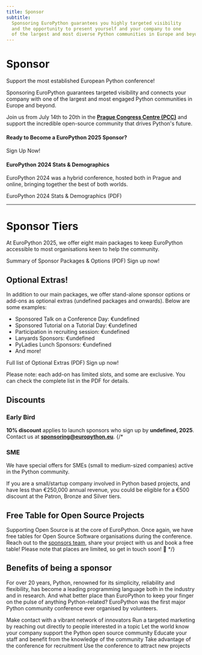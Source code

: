 ```yaml
---
title: Sponsor
subtitle:
  Sponsoring EuroPython guarantees you highly targeted visibility
  and the opportunity to present yourself and your company to one
  of the largest and most diverse Python communities in Europe and beyond.
---
```


# Sponsor

<span class="text-2xl font-bold">Support the most established European Python conference!</span>

Sponsoring EuroPython guarantees targeted visibility and connects your company with
 one of the largest and most engaged Python communities in Europe and beyond.

Join us from July 14th to 20th in the **[Prague Congress Centre (PCC)](https://www.praguecc.cz/en/homepage)**
 and support the incredible open-source community that drives Python's future.

<YouTube id="oW8FHL4PiuI" />

#### Ready to Become a EuroPython 2025 Sponsor?
<div class="text-center mt-4">

<ButtonLink url="undefined">Sign Up Now!</ButtonLink>

</div>


#### EuroPython 2024 Stats & Demographics

EuroPython 2024 was a hybrid conference, hosted both in Prague and online,
bringing together the best of both worlds.

<div class="text-center mt-4">
<ButtonLink url="undefined">EuroPython 2024 Stats & Demographics (PDF)</ButtonLink>
</div>

---
 # Sponsor Tiers

At EuroPython 2025, we offer eight main packages to keep EuroPython
accessible to most organisations keen to help the community.

<div class="text-left [&>*]:mr-8 [&>*]:mb-2 mb-12">
<ButtonLink url="undefined">Summary of Sponsor Packages & Options (PDF)</ButtonLink>
<ButtonLink url="undefined">Sign up now!</ButtonLink>
</div>


<SponsorTiers />


## Optional Extras!

In addition to our main packages, we offer stand-alone sponsor options or
add-ons as optional extras (undefined packages and onwards). Below are some examples:

- Sponsored Talk on a Conference Day: €undefined
- Sponsored Tutorial on a Tutorial Day: €undefined
- Participation in recruiting session: €undefined
- Lanyards Sponsors: €undefined
- PyLadies Lunch Sponsors: €undefined
- And more!

<div class="text-left space-x-8">
<ButtonLink url="undefined">Full list of Optional Extras (PDF)</ButtonLink>
<ButtonLink url="undefined">Sign up now!</ButtonLink>
</div>

Please note: each add-on has limited slots, and some are exclusive.
You can check the complete list in the PDF for details.

## Discounts

### Early Bird

**10% discount** applies to launch sponsors who sign up by **undefined, 2025**.
Contact us at **sponsoring@europython.eu**.
{/*
### SME

We have special offers for SMEs (small to medium-sized companies) active in the
Python community.

If you are a small/startup company involved in Python based projects, and have
less than €250,000 annual revenue, you could be eligible for a €500 discount
at the Patron, Bronze and Silver tiers.

## Free Table for Open Source Projects

Supporting Open Source is at the core of EuroPython. Once again, we have free
tables for Open Source Software organisations during the conference. Reach out to the
[sponsors team](mailto:sponsoring@europython.eu), share your project with us and
book a free table! Please note that places are limited, so get in touch soon! 🐍
*/}

## Benefits of being a sponsor

For over 20 years, Python, renowned for its simplicity, reliability and
flexibility, has become a leading programming language both in the industry and
in research. And what better place than EuroPython to keep your finger on the
pulse of anything Python-related? EuroPython was the first major Python
community conference ever organised by volunteers.


<BenefitsList>
  <BenefitItem icon="network" title="Socialise">Make contact with a vibrant network of innovators</BenefitItem>
  <BenefitItem icon="target" title="Target">Run a targeted marketing by reaching out directly to people interested in a topic</BenefitItem>
  <BenefitItem icon="award" title="Community Cultivation">Let the world know your company support the Python open source community</BenefitItem>
  <BenefitItem icon="transfer" title="Know-How Transfer">Educate your staff and benefit from the knowledge of the community</BenefitItem>
  <BenefitItem icon="headhunt" title="Head Hunting">Take advantage of the conference for recruitment</BenefitItem>
  <BenefitItem icon="rocket" title="New Business">Use the conference to attract new projects</BenefitItem>
</BenefitsList>
